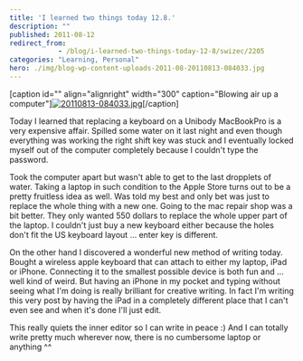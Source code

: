 ```yaml
---
title: 'I learned two things today 12.8.'
description: ""
published: 2011-08-12
redirect_from: 
            - /blog/i-learned-two-things-today-12-8/swizec/2205
categories: "Learning, Personal"
hero: ./img/blog-wp-content-uploads-2011-08-20110813-084033.jpg
---
```


\[caption id="" align="alignright" width="300" caption="Blowing air up a computer"][![20110813-084033.jpg](./img/20110813-084033jpghfi9jb.jpeg)](./img/blog-wp-content-uploads-2011-08-20110813-084033.jpg)\[/caption]

Today I learned that replacing a keyboard on a Unibody MacBookPro is a very expensive affair. Spilled some water on it last night and even though everything was working the right shift key was stuck and I eventually locked myself out of the computer completely because I couldn't type the password.

Took the computer apart but wasn't able to get to the last dropplets of water. Taking a laptop in such condition to the Apple Store turns out to be a pretty fruitless idea as well. Was told my best and only bet was just to replace the whole thing with a new one. Going to the mac repair shop was a bit better. They only wanted 550 dollars to replace the whole upper part of the laptop. I couldn't just buy a new keyboard either because the holes don't fit the US keyboard layout ... enter key is different.

On the other hand I discovered a wonderful new method of writing today. Bought a wireless apple keyboard that can attach to either my laptop, iPad or iPhone. Connecting it to the smallest possible device is both fun and ... well kind of weird. But having an iPhone in my pocket and typing without seeing what I'm doing is really brilliant for creative writing. In fact I'm writing this very post by having the iPad in a completely different place that I can't even see and when it's done I'll just edit.

This really quiets the inner editor so I can write in peace :) And I can totally write pretty much wherever now, there is no cumbersome laptop or anything ^^
